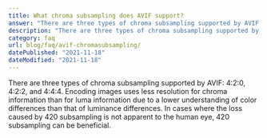 ```yaml
---
title: What chroma subsampling does AVIF support?
answer: "There are three types of chroma subsampling supported by AVIF: 4:2:0, 4:2:2, and 4:4:4. Encoding images uses less resolution for chroma information than for luma information due to a lower understanding of color differences than that of luminance differences. In cases where the loss caused by 420 subsampling is not apparent to the human eye, 420 subsampling can be beneficial."
description: "There are three types of chroma subsampling supported by AVIF: 4:2:0, 4:2:2, and 4:4:4. Encoding images uses less resolution for chroma information than for luma information due to a lower understanding of color differences than that of luminance differences. In cases where the loss caused by 420 subsampling is not apparent to the human eye, 420 subsampling can be beneficial."
category: faq
url: blog/faq/avif-chromasubsampling/
datePublished: "2021-11-18"
dateModified: "2021-11-18"
---
```


There are three types of chroma subsampling supported by AVIF: 4:2:0, 4:2:2, and 4:4:4. Encoding images uses less resolution for chroma information than for luma information due to a lower understanding of color differences than that of luminance differences. In cases where the loss caused by 420 subsampling is not apparent to the human eye, 420 subsampling can be beneficial.

